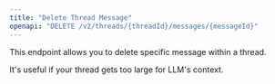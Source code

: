 ```yaml
---
title: "Delete Thread Message"
openapi: "DELETE /v2/threads/{threadId}/messages/{messageId}"
---
```


This endpoint allows you to delete specific message within a thread.

It's useful if your thread gets too large for LLM's context.
